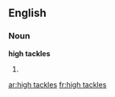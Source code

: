 
==English==

===Noun===
'''high tackles'''

# {{plural of|[[high tackle]]}}

[[ar:high tackles]]
[[fr:high tackles]]